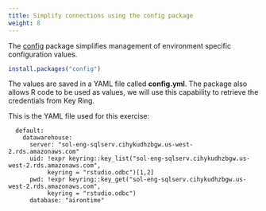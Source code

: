 ```yaml
---
title: Simplify connections using the config package
weight: 8
---
```


The [config](https://github.com/rstudio/config) package simplifies management of environment specific configuration values.  

```r
install.packages("config")
```

The values are saved in a YAML file called **config.yml**.  The package also allows R code to be used as values, we will use this capability to retrieve the credentials from Key Ring.  

This is the YAML file used for this exercise:

```
  default:
    datawarehouse: 
      server: "sol-eng-sqlserv.cihykudhzbgw.us-west-2.rds.amazonaws.com"
      uid: !expr keyring::key_list("sol-eng-sqlserv.cihykudhzbgw.us-west-2.rds.amazonaws.com",  
           keyring = "rstudio.odbc")[1,2]
      pwd: !expr keyring::key_get("sol-eng-sqlserv.cihykudhzbgw.us-west-2.rds.amazonaws.com",  
           keyring = "rstudio.odbc")
      database: "airontime"
```
